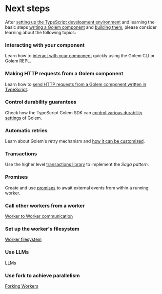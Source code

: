 
# Next steps

After [setting up the TypeScript development environment](/develop/setup) and learning the basic steps [writing a Golem component](/develop/defining-components) and [building them](/develop/building-components),
please consider learning about the following topics:


<Steps>

### Interacting with your component
Learn how to [interact with your component](/invoke) quickly using the Golem CLI or Golem REPL.

### Making HTTP requests from a Golem component
Learn how to [send HTTP requests from a Golem component written in TypeScript](/develop/http).

### Control durability guarantees

Check how the TypeScript Golem SDK can [control various durability settings](/develop/durability) of Golem.

### Automatic retries

Learn about Golem's retry mechanism and [how it can be customized](/develop/retries).

### Transactions

Use the higher level [transactions library](/develop/transactions) to implement the _Saga pattern_.

### Promises

Create and use [promises](/develop/promises) to await external events from within a running worker.

### Call other workers from a worker

[Worker to Worker communication](/develop/rpc)

### Set up the worker's filesystem

[Worker filesystem](/develop/agent-filesystem)

### Use LLMs

[LLMs](/develop/ai)

### Use fork to achieve parallelism

[Forking Workers](/develop/forking)

</Steps>
